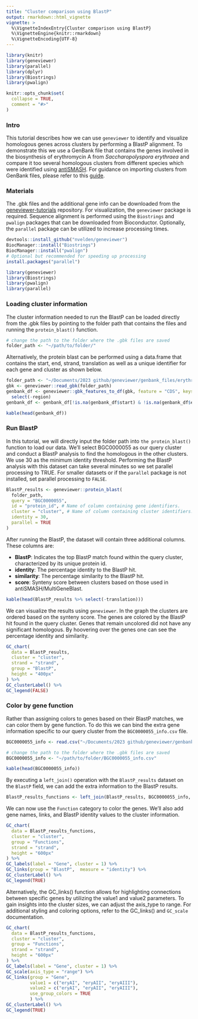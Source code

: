 ```yaml
---
title: "Cluster comparison using BlastP"
output: rmarkdown::html_vignette
vignette: >
  %\VignetteIndexEntry{Cluster comparison using BlastP}
  %\VignetteEngine{knitr::rmarkdown}
  %\VignetteEncoding{UTF-8}
---
```


```r
library(knitr)
library(geneviewer)
library(parallel)
library(dplyr)
library(Biostrings)
library(pwalign)

knitr::opts_chunk$set(
  collapse = TRUE,
  comment = "#>"
)
```

### Intro

This tutorial describes how we can use `geneviewer` to identify and visualize homologous genes across clusters by performing a BlastP alignment. To demonstrate this we use a GenBank file that contains the genes involved in the biosynthesis of erythromycin A from *Saccharopolyspora erythraea* and compare it too several homologous clusters from different species which were identified using [antiSMASH](https://antismash.secondarymetabolites.org/#!/start). For guidance on importing clusters from GenBank files, please refer to this [guide](https://nvelden.github.io/geneviewer/articles/LoadGenBankFiles.html).

### Materials

The .gbk files and the additional gene info can be downloaded from the [geneviewer-tutorials](https://github.com/nvelden/geneviewer-tutorials/tree/main/Cluster%20comparison%20using%20BlastP) repository. For visualization, the `geneviewer` package is required. Sequence alignment is performed using the `Biostrings` and `pwalign` packages that can be downloaded from Bioconductor. Optionally, the `parallel` package can be utilized to increase processing times.

```r
devtools::install_github("nvelden/geneviewer")
BiocManager::install("Biostrings")
BiocManager::install("pwalign")
# Optional but recommended for speeding up processing
install.packages("parallel") 

library(geneviewer)
library(Biostrings)
library(pwalign)
library(parallel) 
```

### Loading cluster information

The cluster information needed to run the BlastP can be loaded directly from the .gbk files by pointing to the folder path that contains the files and running the `protein_blast()` function.

```r
# change the path to the folder where the .gbk files are saved
folder_path <- "~/path/to/folder/"
```

Alternatively, the protein blast can be performed using a data.frame that contains the start, end, strand, translation as well as a unique identifier for each gene and cluster as shown below.

```r
folder_path <- "~/Documents/2023 github/geneviewer/genbank_files/erythromycin"
gbk <- geneviewer::read_gbk(folder_path)
genbank_df <- geneviewer::gbk_features_to_df(gbk, feature = "CDS", keys = c("protein_id", "region", "translation")) %>% 
  select(-region)
genbank_df <- genbank_df[!is.na(genbank_df$start) & !is.na(genbank_df$end), ]
```

```r
kable(head(genbank_df))
```

### Run BlastP

In this tutorial, we will directly input the folder path into `the protein_blast()` function to load our data. We'll select BGC0000055 as our query cluster and conduct a BlastP analysis to find the homologous in the other clusters. We use 30 as the minimum identity threshold. Performing the BlastP analysis with this dataset can take several minutes so we set parallel processing to TRUE. For smaller datasets or if the `parallel` package is not installed, set parallel processing to `FALSE`.

```r
BlastP_results <- geneviewer::protein_blast(
  folder_path,
  query = "BGC0000055",
  id = "protein_id", # Name of column containing gene identifiers. 
  cluster = "cluster", # Name of column containing cluster identifiers. 
  identity = 30,
  parallel = TRUE
)
```

After running the BlastP, the dataset will contain three additional columns. These columns are:

-   **BlastP**: Indicates the top BlastP match found within the query cluster, characterized by its unique protein id.
-   **identity**: The percentage identity to the BlastP hit.
-   **similarity**: The percentage similarity to the BlastP hit.
-   **score**: Synteny score between clusters based on those used in antiSMASH/MultiGeneBlast. 

```r
kable(head(BlastP_results %>% select(-translation)))
```

We can visualize the results using `geneviewer`. In the graph the clusters are ordered based on the synteny score. The genes are colored by the BlastP hit found in the query cluster. Genes that remain uncolored did not have any significant homologous. By hoovering over the genes one can see the percentage identity and similarity.

```r
GC_chart(
  data = BlastP_results,
  cluster = "cluster",
  strand = "strand",
  group = "BlastP",
  height = "400px"
) %>%
GC_clusterLabel() %>%
GC_legend(FALSE)
```

### Color by gene function

Rather than assigning colors to genes based on their BlastP matches, we can color them by gene function. To do this we can bind the extra gene information specific to our query cluster from the `BGC0000055_info.csv` file. 

```r
BGC0000055_info <- read.csv("~/Documents/2023 github/geneviewer/genbank_files/erythromycin/BGC0000055_info.csv")
```

```r
# change the path to the folder where the .gbk files are saved
BGC0000055_info <- "~/path/to/folder/BGC0000055_info.csv"
```

```r
kable(head(BGC0000055_info))
```

By executing a `left_join()` operation with the `BlastP_results` dataset on the `BlastP` field, we can add the extra information to the BlastP results. 

```r
BlastP_results_functions <- left_join(BlastP_results, BGC0000055_info, by = dplyr::join_by(BlastP == protein_id ) )
```

We can now use the `Function` category to color the genes. We'll also add gene names, links, and BlastP identity values to the cluster information.

```r
GC_chart(
  data = BlastP_results_functions,
  cluster = "cluster",
  group = "Functions",
  strand = "strand",
  height = "600px"
) %>%
GC_labels(label = "Gene", cluster = 1) %>% 
GC_links(group = "BlastP",  measure = "identity") %>%  
GC_clusterLabel() %>%
GC_legend(TRUE)
```

Alternatively, the GC_links() function allows for highlighting connections between specific genes by utilizing the value1 and value2 parameters. To gain insights into the cluster sizes, we can adjust the axis_type to range. For additional styling and coloring options, refer to the GC_links() and `GC_scale` documentation.

```r
GC_chart(
  data = BlastP_results_functions,
  cluster = "cluster",
  group = "Functions",
  strand = "strand",
  height = "600px"
) %>%
GC_labels(label = "Gene", cluster = 1) %>% 
GC_scale(axis_type = "range") %>%
GC_links(group = "Gene",  
         value1 = c("eryAI", "eryAII", "eryAIII"), 
         value2 = c("eryAI", "eryAII", "eryAIII"), 
         use_group_colors = TRUE
         ) %>%  
GC_clusterLabel() %>%
GC_legend(TRUE)
```



